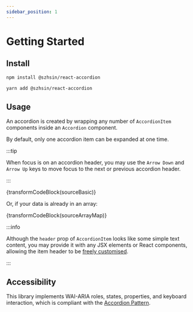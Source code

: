 ```yaml
---
sidebar_position: 1
---
```



# Getting Started

## Install

<Tabs>
<TabItem value="npm" label="npm">

```bash
npm install @szhsin/react-accordion
```

</TabItem>
<TabItem value="yarn" label="Yarn">

```bash
yarn add @szhsin/react-accordion
```

</TabItem>
</Tabs>

## Usage

An accordion is created by wrapping any number of `AccordionItem` components inside an `Accordion` component.

By default, only one accordion item can be expanded at one time.

<Basic />

:::tip

When focus is on an accordion header, you may use the `Arrow Down` and `Arrow Up` keys
to move focus to the next or previous accordion header.

:::

<CodeBlock language="jsx">{transformCodeBlock(sourceBasic)}</CodeBlock>

Or, if your data is already in an array:

<CodeBlock language="jsx">
  {transformCodeBlock(sourceArrayMap)}
</CodeBlock>

:::info

Although the `header` prop of `AccordionItem` looks like some simple text content,
you may provide it with any JSX elements or React components,
allowing the item header to be [freely customised](./customising-header).

:::

## Accessibility

This library implements WAI-ARIA roles, states, properties, and keyboard interaction,
which is compliant with the [Accordion Pattern](https://www.w3.org/WAI/ARIA/apg/patterns/accordion/).
